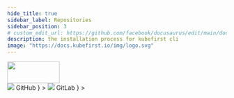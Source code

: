 ```yaml
---
hide_title: true
sidebar_label: Repositories
sidebar_position: 3
# custom_edit_url: https://github.com/facebook/docusaurus/edit/main/docs/api-doc-markdown.md
description: the installation process for kubefirst cli
image: "https://docs.kubefirst.io/img/logo.svg"
---
```



<div
  style={{
    display: "flex",
    justifyContent: "flex-end",
    alignItems: "center",
  }}
>
  <div>
    <img src={config.CIVO_LOGO_URL} height="50" width="120" />
  </div>
</div>

<Tabs groupId="git_provider" defaultValue="github" queryString>
    <TabItem
      attributes={{className: styles.github}}
      value="github"
      label={
        <div className="git-tab">
          <img src="https://assets.kubefirst.com/console/github.svg" />
          <span>GitHub</span>
        </div>
      }
    >
      <GitHubRepositories />
    </TabItem>
    <TabItem
      value="gitlab"
      attributes={{className: styles.gitlab}}
      label={
        <div className="git-tab">
          <img src="https://assets.kubefirst.com/console/gitlab.svg" />
          <span>GitLab</span>
        </div>
      }
    >
      <GitLabRepositories />
    </TabItem>
</Tabs>
